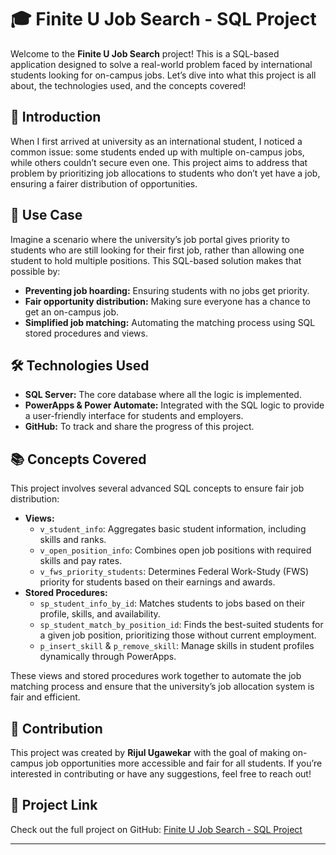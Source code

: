 # 🎓 Finite U Job Search - SQL Project

Welcome to the **Finite U Job Search** project! This is a SQL-based application designed to solve a real-world problem faced by international students looking for on-campus jobs. Let's dive into what this project is all about, the technologies used, and the concepts covered!

## 📝 Introduction

When I first arrived at university as an international student, I noticed a common issue: some students ended up with multiple on-campus jobs, while others couldn't secure even one. This project aims to address that problem by prioritizing job allocations to students who don't yet have a job, ensuring a fairer distribution of opportunities.

## 🚀 Use Case

Imagine a scenario where the university's job portal gives priority to students who are still looking for their first job, rather than allowing one student to hold multiple positions. This SQL-based solution makes that possible by:

- **Preventing job hoarding:** Ensuring students with no jobs get priority.
- **Fair opportunity distribution:** Making sure everyone has a chance to get an on-campus job.
- **Simplified job matching:** Automating the matching process using SQL stored procedures and views.

## 🛠️ Technologies Used

- **SQL Server:** The core database where all the logic is implemented.
- **PowerApps & Power Automate:** Integrated with the SQL logic to provide a user-friendly interface for students and employers.
- **GitHub:** To track and share the progress of this project.

## 📚 Concepts Covered

This project involves several advanced SQL concepts to ensure fair job distribution:

- **Views:**
  - `v_student_info`: Aggregates basic student information, including skills and ranks.
  - `v_open_position_info`: Combines open job positions with required skills and pay rates.
  - `v_fws_priority_students`: Determines Federal Work-Study (FWS) priority for students based on their earnings and awards.

- **Stored Procedures:**
  - `sp_student_info_by_id`: Matches students to jobs based on their profile, skills, and availability.
  - `sp_student_match_by_position_id`: Finds the best-suited students for a given job position, prioritizing those without current employment.
  - `p_insert_skill` & `p_remove_skill`: Manage skills in student profiles dynamically through PowerApps.

These views and stored procedures work together to automate the job matching process and ensure that the university's job allocation system is fair and efficient.

## 👤 Contribution

This project was created by **Rijul Ugawekar** with the goal of making on-campus job opportunities more accessible and fair for all students. If you're interested in contributing or have any suggestions, feel free to reach out!

## 🔗 Project Link

Check out the full project on GitHub: [Finite U Job Search - SQL Project](https://github.com/your-username/finite-u-job-search)

---
